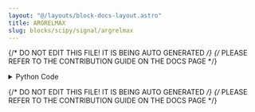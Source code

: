 ```yaml
---
layout: "@/layouts/block-docs-layout.astro"
title: ARGRELMAX
slug: blocks/scipy/signal/argrelmax
---
```


{/* DO NOT EDIT THIS FILE! IT IS BEING AUTO GENERATED */}
{/* PLEASE REFER TO THE CONTRIBUTION GUIDE ON THE DOCS PAGE */}


<PythonDocsDisplay docstring={docstring} />
<details>
<summary>Python Code</summary>

```python
from flojoy import OrderedPair, flojoy, Matrix, Scalar
import numpy as np
from collections import namedtuple
from typing import Literal

import scipy.signal


@flojoy
def ARGRELMAX(
    default: OrderedPair | Matrix,
    axis: int = 0,
    order: int = 1,
    mode: str = "clip",
) -> OrderedPair | Matrix | Scalar:
    """The ARGRELMAX node is based on a numpy or scipy function.

    The description of that function is as follows:

        Calculate the relative maxima of 'data'.

    Parameters
    ----------
    data : ndarray
        Array in which to find the relative maxima.
    axis : int, optional
        Axis over which to select from 'data'. Default is 0.
    order : int, optional
        How many points on each side to use for the comparison
        to consider "comparator(n, n+x)" to be True.
    mode : str, optional
        How the edges of the vector are treated.
        Available options are 'wrap' (wrap around) or 'clip' (treat overflow
        as the same as the last (or first) element).
        Default 'clip'. See numpy.take.

    Returns
    -------
    DataContainer
        type 'ordered pair', 'scalar', or 'matrix'
    """

    result = OrderedPair(
        x=default.x,
        y=scipy.signal.argrelmax(
            data=default.y,
            axis=axis,
            order=order,
            mode=mode,
        ),
    )

    return result

```

[Find this Flojoy Block on GitHub](https://github.com/flojoy-ai/blocks/blob/main/blocks/SCIPY/SIGNAL/ARGRELMAX/ARGRELMAX.py)

</details>

{/* DO NOT EDIT THIS FILE! IT IS BEING AUTO GENERATED */}
{/* PLEASE REFER TO THE CONTRIBUTION GUIDE ON THE DOCS PAGE */}
